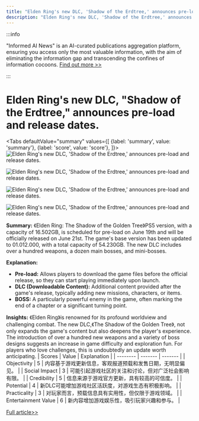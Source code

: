 ```yaml
---
title: "Elden Ring's new DLC, 'Shadow of the Erdtree,' announces pre-load and release dates."
description: "Elden Ring's new DLC, 'Shadow of the Erdtree,' announces pre-load and release dates."
---
```



:::info

"Informed AI News" is an AI-curated publications aggregation platform, ensuring you access only the most valuable information, with the aim of eliminating the information gap and transcending the confines of information cocoons.  [Find out more >>](/docs/guides)

:::

# Elden Ring's new DLC, "Shadow of the Erdtree," announces pre-load and release dates.


<Tabs
	defaultValue="summary"
	values={[
	{label: 'summary', value: 'summary'},
	{label: 'score', value: 'score'},
]}>
<TabItem value="summary">
<img
  src="https://image.informedainews.com/2024/06/Vid-0wH-1717638955-0.jpg"
  alt="Elden Ring's new DLC, 'Shadow of the Erdtree,' announces pre-load and release dates."
/>

<img
  src="https://image.informedainews.com/2024/06/Vid-9c0-1717638955-1.jpg"
  alt="Elden Ring's new DLC, 'Shadow of the Erdtree,' announces pre-load and release dates."
/>

<img
  src="https://image.informedainews.com/2024/06/Vid-9mJ-1717638955-2.jpg"
  alt="Elden Ring's new DLC, 'Shadow of the Erdtree,' announces pre-load and release dates."
/>

<img
  src="https://image.informedainews.com/2024/06/Vid-pvy-1717638955-3.jpg"
  alt="Elden Ring's new DLC, 'Shadow of the Erdtree,' announces pre-load and release dates."
/>



**Summary:**
《Elden Ring: The Shadow of the Golden Tree》PS5 version, with a capacity of 16.502GB, is scheduled for pre-load on June 19th and will be officially released on June 21st. The game's base version has been updated to 01.012.000, with a total capacity of 54.230GB. The new DLC includes over a hundred weapons, a dozen main bosses, and mini-bosses.

**Explanation:**
- **Pre-load:** Allows players to download the game files before the official release, so they can start playing immediately upon launch.
- **DLC (Downloadable Content):** Additional content provided after the game's release, typically adding new missions, characters, or items.
- **BOSS:** A particularly powerful enemy in the game, often marking the end of a chapter or a significant turning point.

**Insights:**
《Elden Ring》is renowned for its profound worldview and challenging combat. The new DLC,《The Shadow of the Golden Tree》, not only expands the game's content but also deepens the player's experience. The introduction of over a hundred new weapons and a variety of boss designs suggests an increase in game difficulty and exploration fun. For players who love challenges, this is undoubtedly an update worth anticipating.
</TabItem>
<TabItem value="score">
	| Scores     | Value   | Explanation |
	| -------- | ------- | ------- |
	| Objectivity  | 5    | 内容基于游戏更新信息，客观报道预载和发售日期，无明显偏见。    |
	| Social Impact | 3     | 可能引起游戏社区的关注和讨论，但对广泛社会影响有限。    |
	| Credibility    | 5    | 信息来源于游戏官方更新，具有较高的可信度。    |
	| Potential    | 4    | 新DLC可能增加游戏社区活跃度，对游戏生态有积极影响。    |
	| Practicality    | 3    | 对玩家而言，预载信息具有实用性，但仅限于游戏领域。    |
	| Entertainment Value    | 6    | 新内容增加游戏娱乐性，吸引玩家兴趣和参与。    |
</TabItem>
</Tabs>

[Full article>>](https://www.gcores.com/articles/182962)
